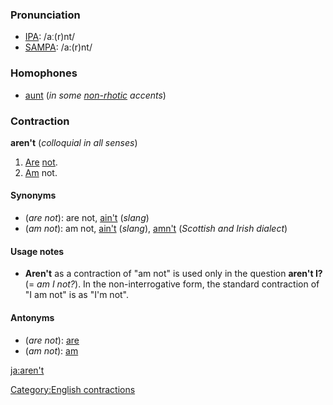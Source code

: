 === Pronunciation ===
*[[w:IPA|IPA]]: /aː(r)nt/
*[[w:SAMPA|SAMPA]]: /a:(r)nt/

===Homophones===
*[[aunt]] (''in some [[non-rhotic]] accents'')

===Contraction===
'''aren't''' (''colloquial in all senses'')

#[[Are]] [[not]].
#[[Am]] not.

====Synonyms====
*(''are not''): are not, [[ain't]] (''slang'')
*(''am not''): am not, [[ain't]] (''slang''), [[amn't]] (''Scottish and Irish dialect'')

====Usage notes====
*'''Aren't''' as a contraction of "am not" is used only in the question '''aren't I?''' (= ''am I not?'').  In the non-interrogative form, the standard contraction of "I am not" is as "I'm not".

====Antonyms====
*(''are not''): [[are]]
*(''am not''): [[am]]


[[Category:English contractions]]

[[ja:aren't]]
